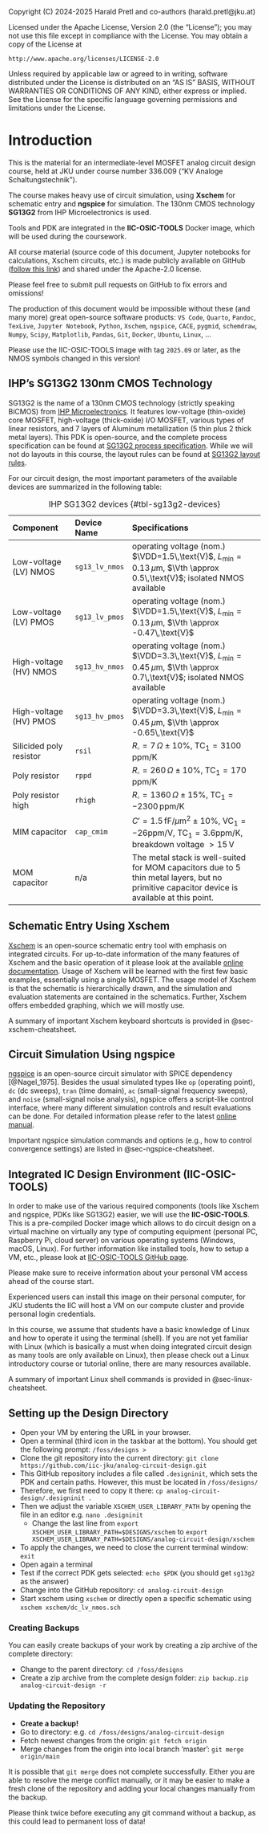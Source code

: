 ::: {.content-hidden}
Copyright (C) 2024-2025 Harald Pretl and co-authors (harald.pretl@jku.at)

Licensed under the Apache License, Version 2.0 (the "License");
you may not use this file except in compliance with the License.
You may obtain a copy of the License at

    http://www.apache.org/licenses/LICENSE-2.0

Unless required by applicable law or agreed to in writing, software
distributed under the License is distributed on an "AS IS" BASIS,
WITHOUT WARRANTIES OR CONDITIONS OF ANY KIND, either express or implied.
See the License for the specific language governing permissions and
limitations under the License.
:::

# Introduction {#sec-intro}

This is the material for an intermediate-level MOSFET analog circuit design course, held at JKU under course number 336.009 ("KV Analoge Schaltungstechnik").

The course makes heavy use of circuit simulation, using **Xschem** for schematic entry and **ngspice** for simulation. The 130nm CMOS technology **SG13G2** from IHP Microelectronics is used.

Tools and PDK are integrated in the **IIC-OSIC-TOOLS** Docker image, which will be used during the coursework.

::: {.callout-important}
All course material (source code of this document, Jupyter notebooks for calculations, Xschem circuits, etc.) is made publicly available on GitHub ([follow this link](https://github.com/iic-jku/analog-circuit-design)) and shared under the Apache-2.0 license.

Please feel free to submit pull requests on GitHub to fix errors and omissions!

The production of this document would be impossible without these (and many more) great open-source software products: `VS Code`, `Quarto`, `Pandoc`, `TexLive`, `Jupyter Notebook`, `Python`, `Xschem`, `ngspice`, `CACE`, `pygmid`, `schemdraw`, `Numpy`, `Scipy`, `Matplotlib`, `Pandas`, `Git`, `Docker`, `Ubuntu`, `Linux`, ...
:::

::: {.callout-important}
Please use the IIC-OSIC-TOOLS image with tag `2025.09` or later, as the NMOS symbols changed in this version!
:::

## IHP's SG13G2 130nm CMOS Technology

SG13G2 is the name of a 130nm CMOS technology (strictly speaking BiCMOS) from [IHP Microelectronics](https://www.ihp-microelectronics.com). It features low-voltage (thin-oxide) core MOSFET, high-voltage (thick-oxide) I/O MOSFET, various types of linear resistors, and 7 layers of Aluminum metallization (5 thin plus 2 thick metal layers). This PDK is open-source, and the complete process specification can be found at [SG13G2 process specification](https://github.com/IHP-GmbH/IHP-Open-PDK/blob/main/ihp-sg13g2/libs.doc/doc/SG13G2_os_process_spec.pdf). While we will not do layouts in this course, the layout rules can be found at [SG13G2 layout rules](https://github.com/IHP-GmbH/IHP-Open-PDK/blob/main/ihp-sg13g2/libs.doc/doc/SG13G2_os_layout_rules.pdf).

For our circuit design, the most important parameters of the available devices are summarized in the following table:

| Component                    | Device Name    | Specifications                                                   |
|:-----------------------------|:---------------|:-----------------------------------------------------------------|
| Low-voltage (LV) NMOS        | `sg13_lv_nmos` | operating voltage (nom.) $\VDD=1.5\,\text{V}$, $L_\mathrm{min}=0.13\,\mu\text{m}$, $\Vth \approx 0.5\,\text{V}$; isolated NMOS available |
| Low-voltage (LV) PMOS        | `sg13_lv_pmos` | operating voltage (nom.) $\VDD=1.5\,\text{V}$, $L_\mathrm{min}=0.13\,\mu\text{m}$, $\Vth \approx -0.47\,\text{V}$ |
| High-voltage (HV) NMOS       | `sg13_hv_nmos` | operating voltage (nom.) $\VDD=3.3\,\text{V}$, $L_\mathrm{min}=0.45\,\mu\text{m}$, $\Vth \approx 0.7\,\text{V}$; isolated NMOS available |
| High-voltage (HV) PMOS       | `sg13_hv_pmos` | operating voltage (nom.) $\VDD=3.3\,\text{V}$, $L_\mathrm{min}=0.45\,\mu\text{m}$, $\Vth \approx -0.65\,\text{V}$ |
| Silicided poly resistor      | `rsil`         | $R_\square=7\,\Omega \pm 10\%$, $\text{TC}_1=3100\,\text{ppm/K}$ |
| Poly resistor                | `rppd`         | $R_\square=260\,\Omega \pm 10\%$, $\text{TC}_1=170\,\text{ppm/K}$ |
| Poly resistor high           | `rhigh`        | $R_\square=1360\,\Omega \pm 15\%$, $\text{TC}_1=-2300\,\text{ppm/K}$ |
| MIM capacitor                | `cap_cmim`     | $C'=1.5\,\text{fF}/\mu\text{m}^2 \pm 10\%$, $\text{VC}_1=-26\text{ppm/V}$, $\text{TC}_1=3.6\text{ppm/K}$, breakdown voltage $>15\,\text{V}$ |
| MOM capacitor                | n/a            | The metal stack is well-suited for MOM capacitors due to 5 thin metal layers, but no primitive capacitor device is available at this point. |

: IHP SG13G2 devices {#tbl-sg13g2-devices}

## Schematic Entry Using Xschem

[Xschem](https://xschem.sourceforge.io) is an open-source schematic entry tool with emphasis on integrated circuits. For up-to-date information of the many features of Xschem and the basic operation of it please look at the available [online documentation](https://xschem.sourceforge.io/stefan/xschem_man/xschem_man.html). Usage of Xschem will be learned with the first few basic examples, essentially using a single MOSFET. The usage model of Xschem is that the schematic is hierarchically drawn, and the simulation and evaluation statements are contained in the schematics. Further, Xschem offers embedded graphing, which we will mostly use.

A summary of important Xschem keyboard shortcuts is provided in @sec-xschem-cheatsheet.

## Circuit Simulation Using ngspice

[ngspice](https://ngspice.sourceforge.io) is an open-source circuit simulator with SPICE dependency [@Nagel_1975]. Besides the usual simulated types like `op` (operating point), `dc` (dc sweeps), `tran` (time domain), `ac` (small-signal frequency sweeps), and `noise` (small-signal noise analysis), ngspice offers a script-like control interface, where many different simulation controls and result evaluations can be done. For detailed information please refer to the latest [online manual](https://ngspice.sourceforge.io/docs/ngspice-43-manual.pdf).

Important ngspice simulation commands and options (e.g., how to control convergence settings) are listed in @sec-ngspice-cheatsheet.

## Integrated IC Design Environment (IIC-OSIC-TOOLS)

In order to make use of the various required components (tools like Xschem and ngspice, PDKs like SG13G2) easier, we will use the **IIC-OSIC-TOOLS**. This is a pre-compiled Docker image which allows to do circuit design on a virtual machine on virtually any type of computing equipment (personal PC, Raspberry Pi, cloud server) on various operating systems (Windows, macOS, Linux). For further information like installed tools, how to setup a VM, etc., please look at [IIC-OSIC-TOOLS GitHub page](https://github.com/iic-jku/IIC-OSIC-TOOLS).

::: {.callout-warning title="Preparation"}
Please make sure to receive information about your personal VM access ahead of the course start.
:::

Experienced users can install this image on their personal computer, for JKU students the IIC will host a VM on our compute cluster and provide personal login credentials.

::: {.callout-warning title="Linux"}
In this course, we assume that students have a basic knowledge of Linux and how to operate it using the terminal (shell). If you are not yet familiar with Linux (which is basically a must when doing integrated circuit design as many tools are only available on Linux), then please check out a Linux introductory course or tutorial online, there are many resources available.

A summary of important Linux shell commands is provided in @sec-linux-cheatsheet.
:::

## Setting up the Design Directory

- Open your VM by entering the URL in your browser.
- Open a terminal (third icon in the taskbar at the bottom). You should get the following prompt: `/foss/designs >`
- Clone the git repository into the current directory: `git clone https://github.com/iic-jku/analog-circuit-design.git`
- This GitHub repository includes a file called `.designinit`, which sets the PDK and certain paths. However, this must be located in `/foss/designs/`
- Therefore, we first need to copy it there: `cp analog-circuit-design/.designinit .`
- Then we adjust the variable `XSCHEM_USER_LIBRARY_PATH` by opening the file in an editor e.g. `nano .designinit`
    - Change the last line from `export XSCHEM_USER_LIBRARY_PATH=$DESIGNS/xschem` to `export XSCHEM_USER_LIBRARY_PATH=$DESIGNS/analog-circuit-design/xschem`
- To apply the changes, we need to close the current terminal window: `exit`
- Open again a terminal
- Test if the correct PDK gets selected: `echo $PDK` (you should get `sg13g2` as the answer)
- Change into the GitHub repository: `cd analog-circuit-design`
- Start xschem using `xschem` or directly open a specific schematic using `xschem xschem/dc_lv_nmos.sch`

### Creating Backups

You can easily create backups of your work by creating a zip archive of the complete directory:

- Change to the parent directory: `cd /foss/designs`
- Create a zip archive from the complete design folder: `zip backup.zip analog-circuit-design -r`

### Updating the Repository

- **Create a backup!** 
- Go to directory: e.g. `cd /foss/designs/analog-circuit-design`
- Fetch newest changes from the origin: `git fetch origin`
- Merge changes from the origin into local branch 'master': `git merge origin/main`

::: {.callout-warning title="Git Merge Conflicts"}
It is possible that `git merge` does not complete successfully. Either you are able to resolve the merge conflict manually, or it may be easier to make a fresh clone of the repository and adding your local changes manually from the backup.
:::

::: {.callout-important}
Please think twice before executing any git command without a backup, as this could lead to permanent loss of data!
:::

